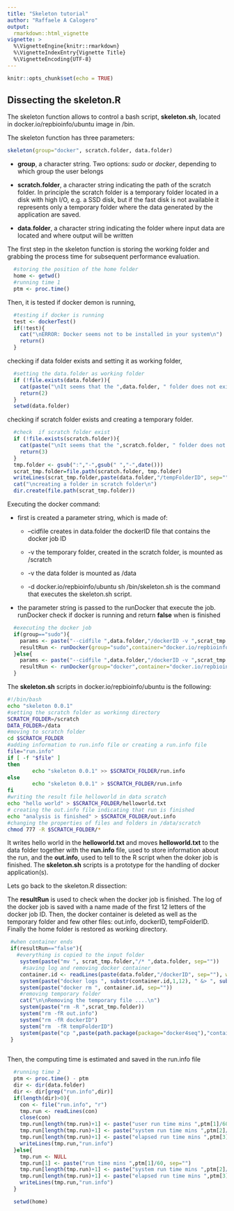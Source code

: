 ```yaml
---
title: "Skeleton tutorial"
author: "Raffaele A Calogero"
output:
  rmarkdown::html_vignette
vignette: >
  %\VignetteEngine{knitr::rmarkdown}
  %\VignetteIndexEntry{Vignette Title}
  %\VignetteEncoding{UTF-8}   
---
```


```r
knitr::opts_chunk$set(echo = TRUE)
```

## Dissecting the skeleton.R

The skeleton function allows to control a bash script, **skeleton.sh**, located in docker.io/repbioinfo/ubuntu image in /bin.

The skeleton function has three parameters:

```r
skeleton(group="docker", scratch.folder, data.folder)
```

- **group**, a character string. Two options: *sudo* or *docker*, depending to which group the user belongs

- **scratch.folder**, a character string indicating the path of the scratch folder. In principle the scratch folder is a temporary folder located in a disk with high I/O, e.g. a SSD disk, but if the fast disk is not available it represents only a temporary folder where the data generated by the application are saved.

- **data.folder**, a character string indicating the folder where input data are located and where output will be written

The first step in the skeleton function is storing the working folder and grabbing the process time for  subsequent performance evaluation.
```r
  #storing the position of the home folder  
  home <- getwd()
  #running time 1
  ptm <- proc.time()
```

Then, it is tested if docker demon is running,
```r
  #testing if docker is running
  test <- dockerTest()
  if(!test){
    cat("\nERROR: Docker seems not to be installed in your system\n")
    return()
  }
```

checking if data folder exists and setting it as working folder,
```r
  #setting the data.folder as working folder
  if (!file.exists(data.folder)){
    cat(paste("\nIt seems that the ",data.folder, " folder does not exist\n"))
    return(2)
  }
  setwd(data.folder)
```

checking if scratch folder exists and creating a temporary folder.
```r
  #check  if scratch folder exist
  if (!file.exists(scratch.folder)){
    cat(paste("\nIt seems that the ",scratch.folder, " folder does not exist\n"))
    return(3)
  }
  tmp.folder <- gsub(":","-",gsub(" ","-",date()))
  scrat_tmp.folder=file.path(scratch.folder, tmp.folder)
  writeLines(scrat_tmp.folder,paste(data.folder,"/tempFolderID", sep=""))
  cat("\ncreating a folder in scratch folder\n")
  dir.create(file.path(scrat_tmp.folder))
```

Executing the docker command:

* first is created a parameter string, which is made of:
  
    + --cidfile creates in data.folder the dockerID file that contains the docker job ID
  
    + -v the temporary folder, created in the scratch folder, is mounted as /scratch
  
    + -v the data folder is mounted as /data
  
    + -d docker.io/repbioinfo/ubuntu sh /bin/skeleton.sh is the command that executes the skeleton.sh script.
  
* the parameter string is passed to the runDocker that execute the job. runDocker check if docker is running and return **false** when is finished

```r
  #executing the docker job
  if(group=="sudo"){
    params <- paste("--cidfile ",data.folder,"/dockerID -v ",scrat_tmp.folder,":/scratch -v ", data.folder, ":/data -d docker.io/repbioinfo/ubuntu sh /bin/skeleton.sh", sep="")
    resultRun <- runDocker(group="sudo",container="docker.io/repbioinfo/ubuntu", params=params)
  }else{
    params <- paste("--cidfile ",data.folder,"/dockerID -v ",scrat_tmp.folder,":/scratch -v ", data.folder, ":/data -d docker.io/repbioinfo/ubuntu sh /bin/skeleton.sh", sep="")
    resultRun <- runDocker(group="docker",container="docker.io/repbioinfo/ubuntu", params=params)
  }
```


The **skeleton.sh** scripts in docker.io/repbioinfo/ubuntu is the following:

```bash
#!/bin/bash
echo "skeleton 0.0.1"
#setting the scratch folder as workinng directory
SCRATCH_FOLDER=/scratch
DATA_FOLDER=/data
#moving to scratch folder
cd $SCRATCH_FOLDER
#adding information to run.info file or creating a run.info file
file="run.info"
if [ -f "$file" ]
then
        echo "skeleton 0.0.1" >> $SCRATCH_FOLDER/run.info
else
        echo "skeleton 0.0.1" > $SCRATCH_FOLDER/run.info
fi
#writing the result file helloworld in data scratch
echo "hello world" > $SCRATCH_FOLDER/helloworld.txt
# creating the out.info file indicating that run is finished 
echo "analysis is finished" > $SCRATCH_FOLDER/out.info
#changing the properties of files and folders in /data/scratch 
chmod 777 -R $SCRATCH_FOLDER/*

```

It writes hello world in the **helloworld.txt** and moves **helloworld.txt** to the data folder together with the **run.info** file, used to store information about the run, and the **out.info**, used to tell to the R script when the doker job is finished.
The **skeleton.sh** scripts is a prototype for the handling of docker application(s). 

Lets go back to the skeleton.R dissection:

The **resultRun** is used to check when the docker job is finished. The log of the docker job is saved with a name made of the first 12 letters of the docker job ID. Then, the docker container is deleted as well as the temporary folder and few other files: out.info, dockerID, tempFolderID. Finally the home folder is restored as working directory.

```r
 #when container ends
 if(resultRun=="false"){
   #everything is copied to the input folder
    system(paste("mv ", scrat_tmp.folder,"/* ",data.folder, sep=""))
     #saving log and removing docker container
    container.id <- readLines(paste(data.folder,"/dockerID", sep=""), warn = FALSE)
    system(paste("docker logs ", substr(container.id,1,12), " &> ", substr(container.id,1,12),".log", sep=""))
    system(paste("docker rm ", container.id, sep=""))
    #removing temporary folder
    cat("\n\nRemoving the temporary file ....\n")
    system(paste("rm -R ",scrat_tmp.folder))
    system("rm -fR out.info")
    system("rm -fR dockerID")
    system("rm  -fR tempFolderID")
    system(paste("cp ",paste(path.package(package="docker4seq"),"containers/containers.txt",sep="/")," ",data.folder, sep=""))
 }
 
```

Then, the computing time is estimated and saved in the run.info file
```r
  #running time 2
  ptm <- proc.time() - ptm
  dir <- dir(data.folder)
  dir <- dir[grep("run.info",dir)]
  if(length(dir)>0){
    con <- file("run.info", "r")
    tmp.run <- readLines(con)
    close(con)
    tmp.run[length(tmp.run)+1] <- paste("user run time mins ",ptm[1]/60, sep="")
    tmp.run[length(tmp.run)+1] <- paste("system run time mins ",ptm[2]/60, sep="")
    tmp.run[length(tmp.run)+1] <- paste("elapsed run time mins ",ptm[3]/60, sep="")
    writeLines(tmp.run,"run.info")
  }else{
    tmp.run <- NULL
    tmp.run[1] <- paste("run time mins ",ptm[1]/60, sep="")
    tmp.run[length(tmp.run)+1] <- paste("system run time mins ",ptm[2]/60, sep="")
    tmp.run[length(tmp.run)+1] <- paste("elapsed run time mins ",ptm[3]/60, sep="")
    writeLines(tmp.run,"run.info")
  }
```



```r
  setwd(home)
```



